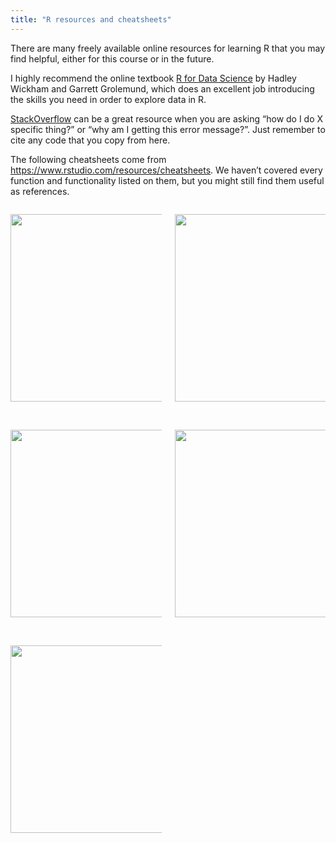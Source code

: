 ```yaml
---
title: "R resources and cheatsheets"
---
```


There are many freely available online resources for learning R that you may find helpful, either for this course or in the future.

I highly recommend the online textbook [R for Data Science](https://r4ds.had.co.nz/) by Hadley Wickham and Garrett Grolemund, which does an excellent job introducing the skills you need in order to explore data in R.

[StackOverflow](https://stackoverflow.com/) can be a great resource when you are asking "how do I do X specific thing?" or "why am I getting this error message?". Just remember to cite any code that you copy from here.

The following cheatsheets come from <https://www.rstudio.com/resources/cheatsheets>. We haven't covered every function and functionality listed on them, but you might still find them useful as references.

::: columns
::: {.column width="50%"}
[![](images/cheatsheets/data-visualization.png){fig-alt="ggplot2 cheat sheet" fig-align="left" width="300"}](https://raw.githubusercontent.com/rstudio/cheatsheets/main/data-visualization.pdf)

<br>

[![](images/cheatsheets/tidyr.png){fig-alt="ggplot2 cheat sheet" fig-align="left" width="300"}](https://raw.githubusercontent.com/rstudio/cheatsheets/main/tidyr.pdf)

<br>

[![](images/cheatsheets/data-transformation.png){fig-alt="ggplot2 cheat sheet" fig-align="right" width="300"}](https://raw.githubusercontent.com/rstudio/cheatsheets/main/data-transformation.pdf)
:::

::: {.column width="50%"}
[![](images/cheatsheets/factors.png){fig-alt="ggplot2 cheat sheet" fig-align="right" width="300"}](https://raw.githubusercontent.com/rstudio/cheatsheets/main/factors.pdf)

<br>

[![](images/cheatsheets/rstudio-ide.png){fig-alt="ggplot2 cheat sheet" fig-align="right" width="300"}](https://raw.githubusercontent.com/rstudio/cheatsheets/main/rstudio-ide.pdf)
:::
:::
